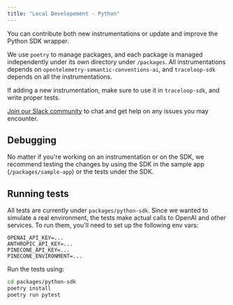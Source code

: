 ```yaml
---
title: "Local Developement - Python"
---
```


You can contribute both new instrumentations or update and improve the Python SDK wrapper.

We use `poetry` to manage packages, and each package is managed independently under its own directory under `/packages`.
All instrumentations depends on `opentelemetry-semantic-conventions-ai`,
and `traceloop-sdk` depends on all the instrumentations.

If adding a new instrumentation, make sure to use it in `traceloop-sdk`, and write proper tests.

[Join our Slack community](https://join.slack.com/t/traceloopcommunity/shared_invite/zt-1plpfpm6r-zOHKI028VkpcWdobX65C~g) to chat and get help on any issues you may encounter.

## Debugging

No matter if you're working on an instrumentation or on the SDK, we recommend testing the changes by using
the SDK in the sample app (`/packages/sample-app`) or the tests under the SDK.

## Running tests

All tests are currently under `packages/python-sdk`. Since we wanted to simulate a real environment,
the tests make actual calls to OpenAI and other services.
To run them, you'll need to set up the following env vars:

```
OPENAI_API_KEY=...
ANTHROPIC_API_KEY=...
PINECONE_API_KEY=...
PINECONE_ENVIRONMENT=...
```

Run the tests using:

```bash
cd packages/python-sdk
poetry install
poetry run pytest
```

